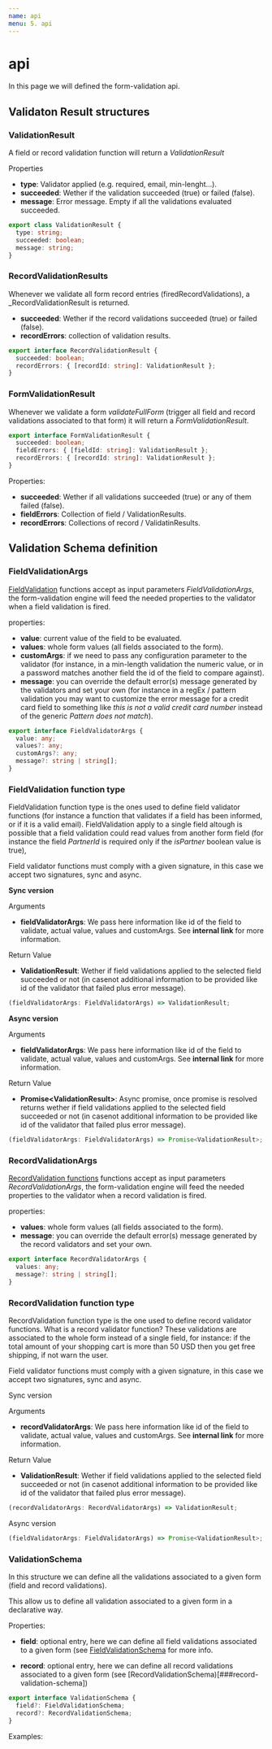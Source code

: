 ```yaml
---
name: api
menu: 5. api
---
```


# api

In this page we will defined the form-validation api.

## Validaton Result structures

### ValidationResult

A field or record validation function will return a
_ValidationResult_

Properties

- **type**: Validator applied (e.g. required, email, min-lenght...).
- **succeeded**: Wether if the validation succeeded (true) or failed (false).
- **message**: Error message. Empty if all the validations evaluated succeeded.

```typescript
export class ValidationResult {
  type: string;
  succeeded: boolean;
  message: string;
}
```

### RecordValidationResults

Whenever we validate all form record entries (firedRecordValidations),
a \_RecordValidationResult is returned.

- **succeeded**: Wether if the record validations succeeded (true) or failed (false).
- **recordErrors**: collection of validation results.

```typescript
export interface RecordValidationResult {
  succeeded: boolean;
  recordErrors: { [recordId: string]: ValidationResult };
}
```

### FormValidationResult

Whenever we validate a form _validateFullForm_ (trigger
all field and record validations associated to that form) it
will return a _FormValidationResult_.

```typescript
export interface FormValidationResult {
  succeeded: boolean;
  fieldErrors: { [fieldId: string]: ValidationResult };
  recordErrors: { [recordId: string]: ValidationResult };
}
```

Properties:

- **succeeded**: Wether if all validations succeeded (true) or any of them failed (false).
- **fieldErrors**: Collection of field / ValidationResults.
- **recordErrors**: Collections of record / ValidatinResults.

## Validation Schema definition

### FieldValidationArgs

[FieldValidation](###Field-Validation) functions accept as input parameters _FieldValidationArgs_,
the form-validation engine will feed the needed properties to the validator when a field
validation is fired.

properties:

- **value**: current value of the field to be evaluated.
- **values**: whole form values (all fields associated to the form).
- **customArgs**: if we need to pass any configuration parameter to the validator (for instance, in a
  min-length validation the numeric value, or in a password matches another field the id of the field to compare against).
- **message**: you can override the default error(s) message generated by the validators and set your own (for instance
  in a regEx / pattern validation you may want to customize the error message for a credit card field to something like _this is not a
  valid credit card number_ instead of the generic _Pattern does not match_).

```typescript
export interface FieldValidatorArgs {
  value: any;
  values?: any;
  customArgs?: any;
  message?: string | string[];
}
```

### FieldValidation function type

FieldValidation function type is the ones used to define field validator functions (for instance a function
that validates if a field has been informed, or if it is a valid email). FieldValidation apply to a single field
altough is possible that a field validation could read values from another form field (for instance the field _PartnerId_
is required only if the _isPartner_ boolean value is true),

Field validator functions must comply with a given signature, in this case we accept
two signatures, sync and async.

**Sync version**

Arguments

- **fieldValidatorArgs**: We pass here information like id of the field
  to validate, actual value, values and customArgs. See **internal link**
  for more information.

Return Value

- **ValidationResult**: Wether if field validations applied to the selected field
  succeeded or not (in casenot additional information to be provided like id of the validator that failed plus error message).

```typescript
(fieldValidatorArgs: FieldValidatorArgs) => ValidationResult;
```

**Async version**

Arguments

- **fieldValidatorArgs**: We pass here information like id of the field
  to validate, actual value, values and customArgs. See **internal link**
  for more information.

Return Value

- **Promise<ValidationResult\>**: Async promise, once promise is resolved returns wether if field validations applied to the selected field
  succeeded or not (in casenot additional information to be provided like id of the validator that failed plus error message).

```typescript
(fieldValidatorArgs: FieldValidatorArgs) => Promise<ValidationResult>;
```

### RecordValidationArgs

[RecordValidation functions](###RecordValidation-function-type) functions accept as input parameters _RecordValidationArgs_,
the form-validation engine will feed the needed properties to the validator when a record
validation is fired.

properties:

- **values**: whole form values (all fields associated to the form).
- **message**: you can override the default error(s) message generated by the record validators and set your own.

```typescript
export interface RecordValidatorArgs {
  values: any;
  message?: string | string[];
}
```

### RecordValidation function type

RecordValidation function type is the one used to define record validator functions. What is a record validator function?
These validations are associated to the whole form instead of a single field, for instance: if the total amount
of your shopping cart is more than 50 USD then you get free shipping, if not warn the user.

Field validator functions must comply with a given signature, in this case we accept
two signatures, sync and async.

Sync version

Arguments

- **recordValidatorArgs**: We pass here information like id of the field
  to validate, actual value, values and customArgs. See **internal link**
  for more information.

Return Value

- **ValidationResult**: Wether if field validations applied to the selected field
  succeeded or not (in casenot additional information to be provided like id of the validator that failed plus error message).

```typescript
(recordValidatorArgs: RecordValidatorArgs) => ValidationResult;
```

Async version

```typescript
(fieldValidatorArgs: FieldValidatorArgs) => Promise<ValidationResult>;
```

### ValidationSchema

In this structure we can define all the validations associated to a given form (field and record validations).

This allow us to define all validation associated to a given form in a declarative way.

Properties:

- **field**: optional entry, here we can define all field validations associated to a given form
  (see [FieldValidationSchema](###field-validation-schema) for more info.

- **record**: optional entry, here we can define all record validations associated to a given form
  (see [RecordValidationSchema)[###record-validation-schema])

```typescript
export interface ValidationSchema {
  field?: FieldValidationSchema;
  record?: RecordValidationSchema;
}
```

Examples:
